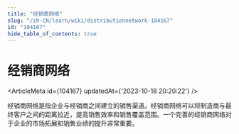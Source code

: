 ```yaml
---
title: "经销商网络"
slug: "/zh-CN/learn/wiki/distributionnetwork-104167"
id: "104167"
hide_table_of_contents: true
---
```



# 经销商网络

<ArticleMeta id={104167} updatedAt={'2023-10-18 20:20:22'} />
<div className='border-solid border-b border-t-0 my-4 border-[var(--ifm-color-gray-300)]' />

经销商网络是指企业与经销商之间建立的销售渠道。经销商网络可以将制造商与最终客户之间的距离拉近，提高销售效率和销售覆盖范围。一个完善的经销商网络对于企业的市场拓展和销售业绩的提升非常重要。
